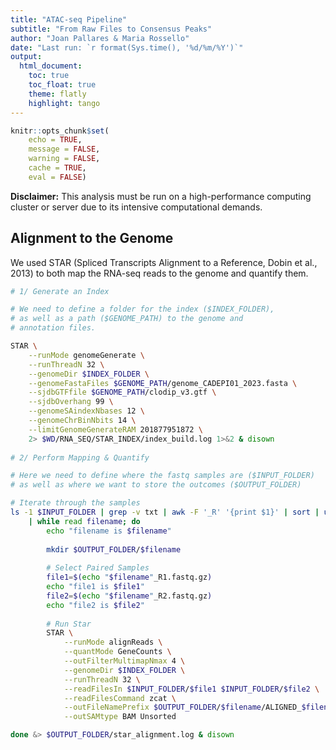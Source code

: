 ```yaml
---
title: "ATAC-seq Pipeline"
subtitle: "From Raw Files to Consensus Peaks"
author: "Joan Pallares & Maria Rossello"
date: "Last run: `r format(Sys.time(), '%d/%m/%Y')`"
output:
  html_document:
    toc: true
    toc_float: true
    theme: flatly
    highlight: tango
---
```


```r
knitr::opts_chunk$set(
	echo = TRUE,
	message = FALSE,
	warning = FALSE,
	cache = TRUE,
	eval = FALSE)
```

**Disclaimer:**
This analysis must be run on a high-performance computing cluster or server due to its intensive computational demands. 

## Alignment to the Genome

We used STAR (Spliced Transcripts Alignment to a Reference, Dobin et al., 2013) to both map the RNA-seq reads to the genome and quantify them.

```bash

# 1/ Generate an Index

# We need to define a folder for the index ($INDEX_FOLDER),
# as well as a path ($GENOME_PATH) to the genome and
# annotation files.

STAR \
    --runMode genomeGenerate \
    --runThreadN 32 \
    --genomeDir $INDEX_FOLDER \
    --genomeFastaFiles $GENOME_PATH/genome_CADEPI01_2023.fasta \
    --sjdbGTFfile $GENOME_PATH/clodip_v3.gtf \
    --sjdbOverhang 99 \
    --genomeSAindexNbases 12 \
    --genomeChrBinNbits 14 \
    --limitGenomeGenerateRAM 201877951872 \
    2> $WD/RNA_SEQ/STAR_INDEX/index_build.log 1>&2 & disown
    
# 2/ Perform Mapping & Quantify

# Here we need to define where the fastq samples are ($INPUT_FOLDER)
# as well as where we want to store the outcomes ($OUTPUT_FOLDER)

# Iterate through the samples
ls -1 $INPUT_FOLDER | grep -v txt | awk -F '_R' '{print $1}' | sort | uniq \
    | while read filename; do
        echo "filename is $filename"
        
        mkdir $OUTPUT_FOLDER/$filename
    
        # Select Paired Samples
        file1=$(echo "$filename"_R1.fastq.gz)
        echo "file1 is $file1"
        file2=$(echo "$filename"_R2.fastq.gz)
        echo "file2 is $file2"
    
        # Run Star
        STAR \
            --runMode alignReads \
            --quantMode GeneCounts \
            --outFilterMultimapNmax 4 \
            --genomeDir $INDEX_FOLDER \
            --runThreadN 32 \
            --readFilesIn $INPUT_FOLDER/$file1 $INPUT_FOLDER/$file2 \
            --readFilesCommand zcat \
            --outFileNamePrefix $OUTPUT_FOLDER/$filename/ALIGNED_$filename"_" \
            --outSAMtype BAM Unsorted

done &> $OUTPUT_FOLDER/star_alignment.log & disown
```